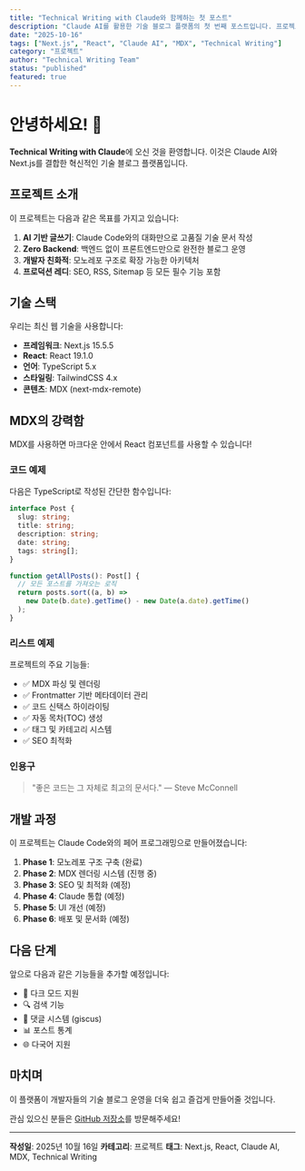 ```yaml
---
title: "Technical Writing with Claude와 함께하는 첫 포스트"
description: "Claude AI를 활용한 기술 블로그 플랫폼의 첫 번째 포스트입니다. 프로젝트 소개와 함께 MDX의 강력한 기능들을 살펴봅니다."
date: "2025-10-16"
tags: ["Next.js", "React", "Claude AI", "MDX", "Technical Writing"]
category: "프로젝트"
author: "Technical Writing Team"
status: "published"
featured: true
---
```


# 안녕하세요! 👋

**Technical Writing with Claude**에 오신 것을 환영합니다. 이것은 Claude AI와 Next.js를 결합한 혁신적인 기술 블로그 플랫폼입니다.

## 프로젝트 소개

이 프로젝트는 다음과 같은 목표를 가지고 있습니다:

1. **AI 기반 글쓰기**: Claude Code와의 대화만으로 고품질 기술 문서 작성
2. **Zero Backend**: 백엔드 없이 프론트엔드만으로 완전한 블로그 운영
3. **개발자 친화적**: 모노레포 구조로 확장 가능한 아키텍처
4. **프로덕션 레디**: SEO, RSS, Sitemap 등 모든 필수 기능 포함

## 기술 스택

우리는 최신 웹 기술을 사용합니다:

- **프레임워크**: Next.js 15.5.5
- **React**: React 19.1.0
- **언어**: TypeScript 5.x
- **스타일링**: TailwindCSS 4.x
- **콘텐츠**: MDX (next-mdx-remote)

## MDX의 강력함

MDX를 사용하면 마크다운 안에서 React 컴포넌트를 사용할 수 있습니다!

### 코드 예제

다음은 TypeScript로 작성된 간단한 함수입니다:

```typescript
interface Post {
  slug: string;
  title: string;
  description: string;
  date: string;
  tags: string[];
}

function getAllPosts(): Post[] {
  // 모든 포스트를 가져오는 로직
  return posts.sort((a, b) =>
    new Date(b.date).getTime() - new Date(a.date).getTime()
  );
}
```

### 리스트 예제

프로젝트의 주요 기능들:

- ✅ MDX 파싱 및 렌더링
- ✅ Frontmatter 기반 메타데이터 관리
- ✅ 코드 신택스 하이라이팅
- ✅ 자동 목차(TOC) 생성
- ✅ 태그 및 카테고리 시스템
- ✅ SEO 최적화

### 인용구

> "좋은 코드는 그 자체로 최고의 문서다."
> — Steve McConnell

## 개발 과정

이 프로젝트는 Claude Code와의 페어 프로그래밍으로 만들어졌습니다:

1. **Phase 1**: 모노레포 구조 구축 (완료)
2. **Phase 2**: MDX 렌더링 시스템 (진행 중)
3. **Phase 3**: SEO 및 최적화 (예정)
4. **Phase 4**: Claude 통합 (예정)
5. **Phase 5**: UI 개선 (예정)
6. **Phase 6**: 배포 및 문서화 (예정)

## 다음 단계

앞으로 다음과 같은 기능들을 추가할 예정입니다:

- 📝 다크 모드 지원
- 🔍 검색 기능
- 💬 댓글 시스템 (giscus)
- 📊 포스트 통계
- 🌐 다국어 지원

## 마치며

이 플랫폼이 개발자들의 기술 블로그 운영을 더욱 쉽고 즐겁게 만들어줄 것입니다.

관심 있으신 분들은 [GitHub 저장소](https://github.com/early-developer-club/technical-writing-with-claude)를 방문해주세요!

---

**작성일**: 2025년 10월 16일
**카테고리**: 프로젝트
**태그**: Next.js, React, Claude AI, MDX, Technical Writing